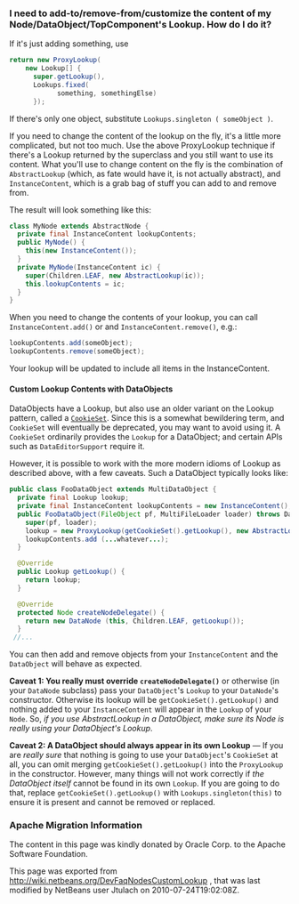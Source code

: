 <!--

    Licensed to the Apache Software Foundation (ASF) under one
    or more contributor license agreements.  See the NOTICE file
    distributed with this work for additional information
    regarding copyright ownership.  The ASF licenses this file
    to you under the Apache License, Version 2.0 (the
    "License"); you may not use this file except in compliance
    with the License.  You may obtain a copy of the License at

      http://www.apache.org/licenses/LICENSE-2.0

    Unless required by applicable law or agreed to in writing,
    software distributed under the License is distributed on an
    "AS IS" BASIS, WITHOUT WARRANTIES OR CONDITIONS OF ANY
    KIND, either express or implied.  See the License for the
    specific language governing permissions and limitations
    under the License.

-->

===I need to add-to/remove-from/customize the content of my Node/DataObject/TopComponent's Lookup.  How do I do it?===

If it's just adding something, use
<source lang="java">
return new ProxyLookup(
    new Lookup[] { 
      super.getLookup(), 
      Lookups.fixed(
            something, somethingElse) 
      });
</source>

If there's only one object, substitute <tt>Lookups.singleton ( someObject )</tt>.

If you need to change the content of the lookup on the fly, it's a little more complicated, but not too much.  Use the above
ProxyLookup technique if there's a Lookup returned by the superclass and you still want to use its content.
What you'll use to change content on the fly is the combination of <tt>AbstractLookup</tt> (which, as fate would
have it, is not actually abstract), and <tt>InstanceContent</tt>, which is a grab bag of stuff you can add to and
remove from.


The result will look something like this:

<source lang="java">
class MyNode extends AbstractNode {
  private final InstanceContent lookupContents;
  public MyNode() {
    this(new InstanceContent());
  }
  private MyNode(InstanceContent ic) {
    super(Children.LEAF, new AbstractLookup(ic));
    this.lookupContents = ic;
  }
}
</source>

When you need to change the contents of your lookup, you can call <tt>InstanceContent.add()</tt> or and <tt>InstanceContent.remove()</tt>, e.g.:

<source lang="java">
lookupContents.add(someObject);
lookupContents.remove(someObject);
</source>

Your lookup will be updated to include all items in the InstanceContent.

====Custom Lookup Contents with DataObjects====
DataObjects have a Lookup, but also use an older variant on the Lookup pattern, called a <tt>[http://bits.netbeans.org/dev/javadoc/org-openide-nodes/org/openide/nodes/CookieSet.html CookieSet]</tt>.  Since this is a somewhat bewildering term, and <tt>CookieSet</tt> will eventually be deprecated, you may want to avoid using it.  A <tt>CookieSet</tt> ordinarily provides the <tt>Lookup</tt> for a DataObject;  and certain APIs such as <tt>DataEditorSupport</tt> require it.

However, it is possible to work with the more modern idioms of Lookup as described above, with a few caveats.  Such a DataObject typically looks like:
<source lang="java">
public class FooDataObject extends MultiDataObject {
  private final Lookup lookup;
  private final InstanceContent lookupContents = new InstanceContent();
  public FooDataObject(FileObject pf, MultiFileLoader loader) throws DataObjectExistsException, IOException {
    super(pf, loader);
    lookup = new ProxyLookup(getCookieSet().getLookup(), new AbstractLookup(lookupContents));
    lookupContents.add (...whatever...);
  }

  @Override
  public Lookup getLookup() {
    return lookup;
  }

  @Override
  protected Node createNodeDelegate() {
    return new DataNode (this, Children.LEAF, getLookup());
  }
 //...
</source>

You can then add and remove objects from your <tt>InstanceContent</tt> and the <tt>DataObject</tt> will behave as expected.  

'''Caveat 1: You really must override <tt>createNodeDelegate()</tt>''' or otherwise (in your <tt>DataNode</tt> subclass) pass your <tt>DataObject</tt>'s <tt>Lookup</tt> to your <tt>DataNode</tt>'s constructor.  Otherwise its lookup will be <tt>getCookieSet().getLookup()</tt> and nothing added to your <tt>InstanceContent</tt> will appear in the <tt>Lookup</tt> of your <tt>Node</tt>.  So, ''if you use AbstractLookup in a DataObject, make sure its Node is really using your DataObject's Lookup''.

'''Caveat 2: A DataObject should always appear in its own Lookup''' &mdash; If you are ''really sure'' that nothing is going to use your <tt>DataObject</tt>'s <tt>CookieSet</tt> at all, you can omit merging <tt>getCookieSet().getLookup()</tt> into the <tt>ProxyLookup</tt> in the constructor.  However, many things will not work correctly if ''the DataObject itself'' cannot be found in its own <tt>Lookup</tt>.  If you are going to do that, replace <tt>getCookieSet().getLookup()</tt> with <tt>Lookups.singleton(this)</tt> to ensure it is present and cannot be removed or replaced.

===Apache Migration Information===

The content in this page was kindly donated by Oracle Corp. to the
Apache Software Foundation.

This page was exported from http://wiki.netbeans.org/DevFaqNodesCustomLookup , 
that was last modified by NetBeans user Jtulach 
on 2010-07-24T19:02:08Z.

